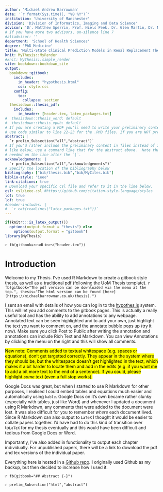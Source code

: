 ```yaml
---
author: 'Michael Andrew Barrowman'
date: '`r format(Sys.time(), "%B %Y")`'
institution: 'University of Manchester'
division: 'Division of Informatics, Imaging and Data Science'
advisor: 'Dr. Matthew Sperrin, Prof. Niels Peek, Dr. Glen Martin, Dr. Mark Lambie'
# If you have more two advisors, un-silence line 7
#altadvisor: ''
department: 'School of Health Sciences'
degree: 'PhD Medicine'
title: 'Multi-State Clinical Prediction Models in Renal Replacement Therapy'
knit: MyThesis::MyRender
#knit: MyThesis::simple_render
site: bookdown::bookdown_site
output: 
  bookdown::gitbook:
    includes:
      in_header: "hypothesis.html"
      css: style.css  
    config:
      toc:
        collapse: section
  thesisdown::thesis_pdf: 
    includes:
      in_header: [header.tex, latex_packages.txt]
#  thesisdown::thesis_word: default
#  thesisdown::thesis_epub: default
# If you are creating a PDF you'll need to write your preliminary content (e.g., abstract, acknowledgements) here or
# use code similar to line 22-23 for the .RMD files. If you are NOT producing a PDF, you can delete or silence lines 21-32 in this YAML header.
abstract: |
  `r prelim_Subsection("all","abstract")`
# If you'd rather include the preliminary content in files instead of inline
# like below, use a command like that for the abstract above.  Note that a tab is 
# needed on the line after the `|`.
acknowledgements: |
  `r prelim_Subsection("all","acknowledgements")`
# Specify the location of the bibliography below 
bibliography: ["bib/thesis.bib","bib/MyCites.bib"]
biblio-style: "ieee"
link-citations: true
# Download your specific csl file and refer to it in the line below.
csl: csl/ieee.csl #https://github.com/citation-style-language/styles
lot: true
lof: true
#header-includes: |
#  `r cat(readLines("latex_packages.txt"))`
---
```



```r
if(knitr:::is_latex_output())
  options(output.format = "thesis") else 
    options(output.format = "gitbook")
library(MyThesis)

```

  
<script type="text/x-mathjax-config">
MathJax.Hub.Config({
  TeX: { equationNumbers: { autoNumber: "AMS" } }
});
</script>

`r fb(gitbook=readLines("header.tex"))`

# Introduction {-}

<!--
To Do List:
Write up current draft of other papers
Add Timeline

-->

Welcome to my Thesis. I've used R Markdown to create a gitbook style thesis, as well as a traditional pdf (following the UoM Thesis template). `r fb(gitbook="The pdf version can be downloaded via the menu at the top.", thesis="The html version can be found [here](https://michaelbarrowman.co.uk/thesis).")`
  
I sent an email with details of how you can log in to the [hypothes.is](https://hypothes.is/) system. This will let you add comments to the gitbook pages. This is actually a really useful tool and has the ability to add annotations to any webpage. Annotated text can be seen highlighted and to add your own, just highlight the text you want to comment on, and the annotate bubble pops up (try it now). Make sure you click Post to Public after writing the annotation and annotations can include Rich Text and Markdown. You can view Annotations by clicking the menu on the right and this will show all comments.

<mark>New note: Comments added to textual whitespace (e.g. spaces or equations), don't get targetted correctly. They appear in the system where they should be, but the whitespace doesn't get highlighted in the text, which makes it a bit harder to locate them and add in the edits (e.g. if you want me to add a bit more text to the end of a sentence). If you could, please highlight *some* text (even a full stop works).</mark>

Google Docs was great, but when I started to use R Markdown for other purposes, I realised I could embed tables and equations much easier and automatically using `kable`. Google Docs on it's own became rather clunky (especially with tables, just like Word) and whenever I updated a document using R Markdown, any comments that were added to the document were lost. It was also difficult for you to remember *where* each document lived. Since R Markdown can also output to `LaTeX` I thought it would be easier to collate papers together. I'd have had to do this kind of transition over to`LaTeX` for my thesis eventually and this would have been difficult and tedious from Google Docs or Word.
  

Importantly, I've also added in functionality to output each chapter individually. For unpublished papers, there will be a link to download the pdf and tex versions of the individual paper.



Everything here is hosted in a [Github repo](https://https://github.com/MyKo101/Thesis). I originally used Github as my backup, but then decided to increase how I used it.

`r fb(gitbook="## Abstract {-}")`

`r prelim_Subsection("html","abstract")`

